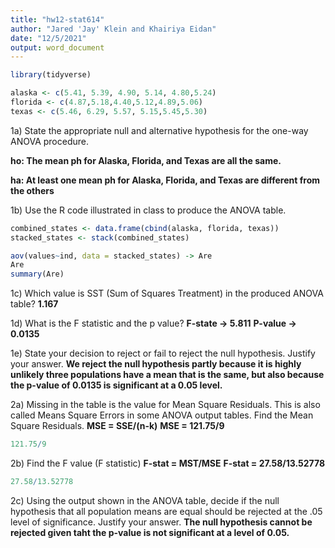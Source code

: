 ```yaml
---
title: "hw12-stat614"
author: "Jared 'Jay' Klein and Khairiya Eidan"
date: "12/5/2021"
output: word_document
---
```


```r
library(tidyverse)
```

```r
alaska <- c(5.41, 5.39, 4.90, 5.14, 4.80,5.24)
florida <- c(4.87,5.18,4.40,5.12,4.89,5.06)
texas <- c(5.46, 6.29, 5.57, 5.15,5.45,5.30)
```

1a)  State the appropriate null and alternative hypothesis for the one-way ANOVA procedure.

**ho: The mean ph for Alaska, Florida, and Texas are all the same.**

**ha: At least one mean ph for Alaska, Florida, and Texas are different from the others**

1b) Use the R code illustrated in class to produce the ANOVA table.
```r
combined_states <- data.frame(cbind(alaska, florida, texas))
stacked_states <- stack(combined_states)

aov(values~ind, data = stacked_states) -> Are
Are
summary(Are)
```

1c)  Which value is SST (Sum of Squares Treatment) in the produced ANOVA table?
**1.167**

1d)  What is the F statistic and the p value?
**F-state -> 5.811**
**P-value -> 0.0135**

1e)  State your decision to reject or fail to reject the null hypothesis.  Justify your answer.
**We reject the null hypothesis partly because it is highly unlikely three populations have a mean that is the same, but also because the p-value of 0.0135 is significant at a 0.05 level.**

2a) Missing in the table is the value for Mean Square Residuals.  This is also called Means Square Errors in 
some ANOVA output tables.  Find the Mean Square Residuals.
**MSE = SSE/(n-k)**
**MSE = 121.75/9**
```r
121.75/9
```


2b)  Find the F value (F statistic)
**F-stat = MST/MSE**
**F-stat = 27.58/13.52778**
```r
27.58/13.52778
```


2c)  Using the output shown in the ANOVA table, decide if the null hypothesis that all population means are 
equal should be rejected at the .05 level of significance.    Justify your answer. 
**The null hypothesis cannot be rejected given taht the p-value is not significant at a level of 0.05.**